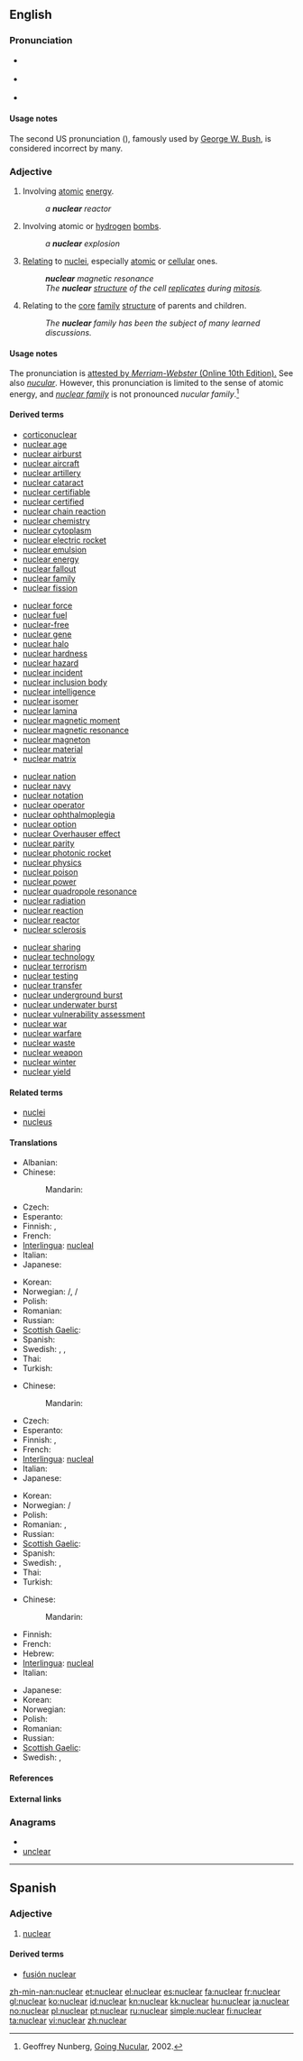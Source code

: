 ==English==

===Pronunciation===
* {{a|Canada}} {{IPA|/ˈnukliɚ/}}
*: {{audio|en-ca-nuclear.ogg|Audio (CA)}}
* {{a|UK}} {{IPA|/ˈnjuː.kli.ə/}}
* {{a|US}} {{IPA|/ˈnukliɚ/|/nukjəlɚ/}}
*: {{audio|en-us-nuclear.ogg|Audio (US)}}

====Usage notes====
The second US pronunciation ({{IPA|/nukjəlɚ/}}), famously used by [[w:George W. Bush|George W. Bush]], is considered incorrect by many.

===Adjective===
{{en-adj|-}}

# Involving [[atomic]] [[energy]].
#: ''a '''nuclear''' reactor''
# Involving atomic or [[hydrogen]] [[bomb]]s.
#: ''a '''nuclear''' explosion''
# [[relating|Relating]] to [[nucleus|nuclei]], especially [[atomic]] or [[cellular]] ones.
#: '''''nuclear''' magnetic resonance''
#: ''The '''nuclear''' [[structure]] of the cell [[replicate]]s during [[mitosis]].''
# Relating to the [[core]] [[family]] [[structure]] of parents and children.
#: ''The '''nuclear''' family has been the subject of many learned discussions.''

====Usage notes====
The pronunciation {{IPA|/nukjəlɚ/}} is [http://www.merriam-webster.com/dictionary/nuclear attested by ''Merriam-Webster'' (Online 10th Edition).] See also ''[[nucular]]''. However, this pronunciation is limited to the sense of atomic energy, and ''[[nuclear family]]'' is not pronounced ''nucular family''.<ref>Geoffrey Nunberg, [http://people.ischool.berkeley.edu/~nunberg/nucular.html Going Nucular], 2002.</ref>

====Derived terms====
{{top4}}
* [[corticonuclear]]
* [[nuclear age]]
* [[nuclear airburst]]
* [[nuclear aircraft]]
* [[nuclear artillery]]
* [[nuclear cataract]]
* [[nuclear certifiable]]
* [[nuclear certified]]
* [[nuclear chain reaction]]
* [[nuclear chemistry]]
* [[nuclear cytoplasm]]
* [[nuclear electric rocket]]
* [[nuclear emulsion]]
* [[nuclear energy]]
* [[nuclear fallout]]
* [[nuclear family]]
* [[nuclear fission]]
{{mid4}}
* [[nuclear force]]
* [[nuclear fuel]]
* [[nuclear-free]]
* [[nuclear gene]]
* [[nuclear halo]]
* [[nuclear hardness]]
* [[nuclear hazard]]
* [[nuclear incident]]
* [[nuclear inclusion body]]
* [[nuclear intelligence]]
* [[nuclear isomer]]
* [[nuclear lamina]]
* [[nuclear magnetic moment]]
* [[nuclear magnetic resonance]]
* [[nuclear magneton]]
* [[nuclear material]]
* [[nuclear matrix]]
{{mid4}}
* [[nuclear nation]]
* [[nuclear navy]]
* [[nuclear notation]]
* [[nuclear operator]]
* [[nuclear ophthalmoplegia]]
* [[nuclear option]]
* [[nuclear Overhauser effect]]
* [[nuclear parity]]
* [[nuclear photonic rocket]]
* [[nuclear physics]]
* [[nuclear poison]]
* [[nuclear power]]
* [[nuclear quadropole resonance]]
* [[nuclear radiation]]
* [[nuclear reaction]]
* [[nuclear reactor]]
* [[nuclear sclerosis]]
{{mid4}}
* [[nuclear sharing]]
* [[nuclear technology]]
* [[nuclear terrorism]]
* [[nuclear testing]]
* [[nuclear transfer]]
* [[nuclear underground burst]]
* [[nuclear underwater burst]]
* [[nuclear vulnerability assessment]]
* [[nuclear war]]
* [[nuclear warfare]]
* [[nuclear waste]]
* [[nuclear weapon]]
* [[nuclear winter]]
* [[nuclear yield]]
{{bottom}}

====Related terms====
* [[nuclei]]
* [[nucleus]]

====Translations====
{{trans-top|involving atomic energy}}
* Albanian: {{t+|sq|bërthamor|xs=Albanian}}
* Chinese:
*: Mandarin: {{t-|cmn|核|tr=hé|sc=Hani}}
* Czech: {{t-|cs|jaderný|m}}
* Esperanto: {{t-|eo|nuklea|xs=Esperanto}}
* Finnish: {{t+|fi|ydin|alt=ydin-}}, {{t-|fi|ydinvoima|alt=ydinvoima-}}
* French: {{t+|fr|nucléaire}}
* [[Interlingua]]: [[nucleal]]
* Italian: {{t+|it|nucleare}}
* Japanese: {{t+|ja|核|tr=kaku}}
{{trans-mid}}
* Korean: {{t+|ko|핵|tr=haek|sc=Hang}}
* Norwegian: {{t|no|kjerne-}}/{{t|no|atom-}}, {{t|no|kjernekraft-}}/{{t|no|atomkraft}}
* Polish: {{t-|pl|jądrowy|m}}
* Romanian: {{t|ro|nuclear|m|n}}
* Russian: {{t+|ru|ядерный|tr=jádernyj}}
* [[Scottish Gaelic]]: {{t|gd|niùclasach}}
* Spanish: {{t+|es|nuclear|m|f}}
* Swedish: {{t|sv|kärn-}}, {{t|sv|kärnkraft-}}, {{t|sv|kärnenergi-}}
* Thai: {{t|th|ปรมาณู}}
* Turkish: {{t+|tr|nükleer}}
{{trans-bottom}}

{{trans-top|involving atomic or hydrogen bombs}}
* Chinese:
*: Mandarin: {{t-|cmn|核|tr=hé|sc=Hani}}
* Czech: {{t-|cs|jaderný|m}}
* Esperanto: {{t-|eo|nuklea|xs=Esperanto}}
* Finnish: {{t+|fi|ydin|alt=ydin-}}, {{t+|fi|ydinase|alt=ydinase-}}
* French: {{t+|fr|nucléaire}}
* [[Interlingua]]: [[nucleal]]
* Italian: {{t+|it|nucleare}}
* Japanese: {{t+|ja|核|tr=kaku}}
{{trans-mid}}
* Korean: {{t+|ko|핵|tr=haek|sc=Hang}}
* Norwegian: {{t|no|kjærne-}}/{{t|no|atom-}}
* Polish: {{t-|pl|jądrowy|m}}
* Romanian: {{t|ro|nuclear|m|n}}, {{t|ro|atomic|m|n}}
* Russian: {{t+|ru|ядерный|tr=jádernyj}}
* [[Scottish Gaelic]]: {{t|gd|niùclasach}}
* Spanish: {{t+|es|nuclear}}
* Swedish: {{t|sv|nukleär}}, {{t|sv|kärnvapen-}}
* Thai: {{t|th|ระเบิดปรมาณู}}
* Turkish: {{t+|tr|nükleer}}
{{trans-bottom}}

{{trans-top|relating to nuclei}}
* Chinese:
*: Mandarin: {{t-|cmn|核|tr=hé|sc=Hani}}
* Finnish: {{t+|fi|ydin|alt=ydin-}}
* French: {{t+|fr|nucléaire}}
* Hebrew: {{t-|he|גרעיני|tr=garini}}
* [[Interlingua]]: [[nucleal]]
* Italian: {{t+|it|nucleare}}
{{trans-mid}}
* Japanese: {{t+|ja|核|tr=kaku}}
* Korean: {{t+|ko|핵|tr=haek|sc=Hang}}
* Norwegian: {{t|no|nukleær}}
* Polish: {{t-|pl|jądrowy|m}}
* Romanian: {{t|ro|nuclear|m|n}}
* Russian: {{t+|ru|ядерный|tr=jádernyj}}
* [[Scottish Gaelic]]: {{t|gd|niùclasach}}
* Swedish: {{t|sv|nukleär}}, {{t|sv|kärn-}}
{{trans-bottom}}

====References====
<references/>

====External links====
{{projectlink|pedia}}

===Anagrams===
* {{alphagram|acelnru}}
* [[unclear#English|unclear]]

----

==Spanish==

===Adjective===
{{es-adj|pl=nucleares}}

# [[nuclear#English|nuclear]]

====Derived terms====
* [[fusión nuclear]]

[[zh-min-nan:nuclear]]
[[et:nuclear]]
[[el:nuclear]]
[[es:nuclear]]
[[fa:nuclear]]
[[fr:nuclear]]
[[gl:nuclear]]
[[ko:nuclear]]
[[id:nuclear]]
[[kn:nuclear]]
[[kk:nuclear]]
[[hu:nuclear]]
[[ja:nuclear]]
[[no:nuclear]]
[[pl:nuclear]]
[[pt:nuclear]]
[[ru:nuclear]]
[[simple:nuclear]]
[[fi:nuclear]]
[[ta:nuclear]]
[[vi:nuclear]]
[[zh:nuclear]]